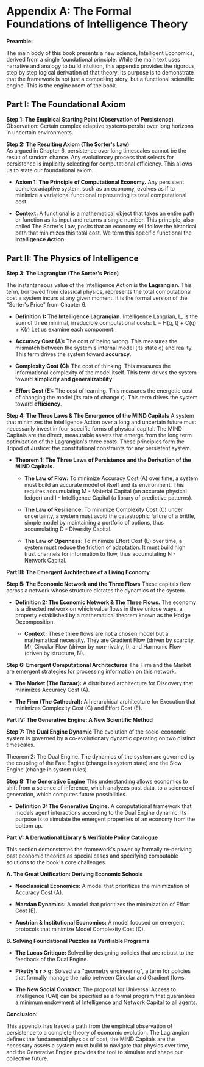 # Appendix A: The Formal Foundations of Intelligence Theory

**Preamble:**

The main body of this book presents a new science, Intelligent Economics, derived from a single foundational principle. While the main text uses narrative and analogy to build intuition, this appendix provides the rigorous, step by step logical derivation of that theory. Its purpose is to demonstrate that the framework is not just a compelling story, but a functional scientific engine. This is the engine room of the book.

## Part I: The Foundational Axiom

**Step 1: The Empirical Starting Point (Observation of Persistence)**  
Observation: Certain complex adaptive systems persist over long horizons in uncertain environments.

**Step 2: The Resulting Axiom (The Sorter's Law)**  
As argued in Chapter 6, persistence over long timescales cannot be the result of random chance. Any evolutionary process that selects for persistence is implicitly selecting for computational efficiency. This allows us to state our foundational axiom.

- **Axiom 1: The Principle of Computational Economy.** Any persistent complex adaptive system, such as an economy, evolves as if to minimize a variational functional representing its total computational cost.

- **Context:** A functional is a mathematical object that takes an entire path or function as its input and returns a single number. This principle, also called The Sorter's Law, posits that an economy will follow the historical path that minimizes this total cost. We term this specific functional the **Intelligence Action**.

## Part II: The Physics of Intelligence

**Step 3: The Lagrangian (The Sorter's Price)**

The instantaneous value of the Intelligence Action is the **Lagrangian**. This term, borrowed from classical physics, represents the total computational cost a system incurs at any given moment. It is the formal version of the "Sorter's Price" from Chapter 6.

- **Definition 1: The Intelligence Lagrangian.** Intelligence Langrian, L, is the sum of three minimal, irreducible computational costs:
  L = H(q, t) + C(q) + K(*r*)
  Let us examine each component:

- **Accuracy Cost (A):** The cost of being wrong. This measures the mismatch between the system's internal model (its state q) and reality. This term drives the system toward **accuracy**.

- **Complexity Cost (C):** The cost of thinking. This measures the informational complexity of the model itself. This term drives the system toward **simplicity and generalizability**.

- **Effort Cost (E):** The cost of learning. This measures the energetic cost of changing the model (its rate of change *r*). This term drives the system toward **efficiency**.

**Step 4: The Three Laws & The Emergence of the MIND Capitals**
A system that minimizes the Intelligence Action over a long and uncertain future must necessarily invest in four specific forms of physical capital. The MIND Capitals are the direct, measurable assets that emerge from the long term optimization of the Lagrangian's three costs. These principles form the Tripod of Justice: the constitutional constraints for any persistent system.

- **Theorem 1: The Three Laws of Persistence and the Derivation of the MIND Capitals.**

  - **The Law of Flow:** To minimize Accuracy Cost (A) over time, a system must build an accurate model of itself and its environment. This requires accumulating M - Material Capital (an accurate physical ledger) and I - Intelligence Capital (a library of predictive patterns).

  - **The Law of Resilience:** To minimize Complexity Cost (C) under uncertainty, a system must avoid the catastrophic failure of a brittle, simple model by maintaining a portfolio of options, thus accumulating D - Diversity Capital.

  - **The Law of Openness:** To minimize Effort Cost (E) over time, a system must reduce the friction of adaptation. It must build high trust channels for information to flow, thus accumulating N - Network Capital.

**Part III: The Emergent Architecture of a Living Economy**

**Step 5: The Economic Network and the Three Flows**
These capitals flow across a network whose structure dictates the dynamics of the system.

- **Definition 2: The Economic Network & The Three Flows.** The economy is a directed network on which value flows in three unique ways, a property established by a mathematical theorem known as the Hodge Decomposition.

  - **Context:** These three flows are not a chosen model but a mathematical necessity. They are Gradient Flow (driven by scarcity, M), Circular Flow (driven by non-rivalry, I), and Harmonic Flow (driven by structure, N).

**Step 6: Emergent Computational Architectures**
The Firm and the Market are emergent strategies for processing information on this network.

- **The Market (The Bazaar):** A distributed architecture for Discovery that minimizes Accuracy Cost (A).

- **The Firm (The Cathedral):** A hierarchical architecture for Execution that minimizes Complexity Cost (C) and Effort Cost (E).

**Part IV: The Generative Engine: A New Scientific Method**

**Step 7: The Dual Engine Dynamic**
The evolution of the socio-economic system is governed by a co-evolutionary dynamic operating on two distinct timescales.

Theorem 2: The Dual Engine. The dynamics of the system are governed by the coupling of the Fast Engine (change in system state) and the Slow Engine (change in system rules).

**Step 8: The Generative Engine**
This understanding allows economics to shift from a science of inference, which analyzes past data, to a science of generation, which computes future possibilities.

- **Definition 3: The Generative Engine.** A computational framework that models agent interactions according to the Dual Engine dynamic. Its purpose is to simulate the emergent properties of an economy from the bottom up.

**Part V: A Derivational Library & Verifiable Policy Catalogue**

This section demonstrates the framework's power by formally re-deriving past economic theories as special cases and specifying computable solutions to the book's core challenges.

**A. The Great Unification: Deriving Economic Schools**

- **Neoclassical Economics:** A model that prioritizes the minimization of Accuracy Cost (A).

- **Marxian Dynamics:** A model that prioritizes the minimization of Effort Cost (E).

- **Austrian & Institutional Economics:** A model focused on emergent protocols that minimize Model Complexity Cost (C).

**B. Solving Foundational Puzzles as Verifiable Programs**

- **The Lucas Critique:** Solved by designing policies that are robust to the feedback of the Dual Engine.

- **Piketty's r > g:** Solved via "geometry engineering", a term for policies that formally manage the ratio between Circular and Gradient flows.

- **The New Social Contract:** The proposal for Universal Access to Intelligence (UAI) can be specified as a formal program that guarantees a minimum endowment of Intelligence and Network Capital to all agents.

**Conclusion:**

This appendix has traced a path from the empirical observation of persistence to a complete theory of economic evolution. The Lagrangian defines the fundamental physics of cost, the MIND Capitals are the necessary assets a system must build to navigate that physics over time, and the Generative Engine provides the tool to simulate and shape our collective future.

